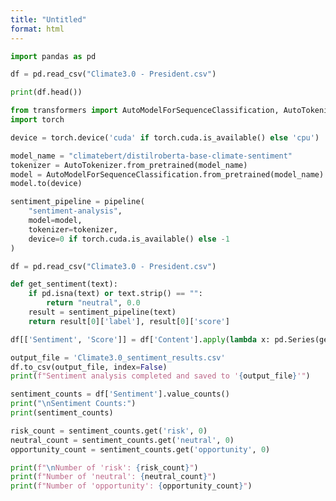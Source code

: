 ```yaml
---
title: "Untitled"
format: html
---
```


```python

import pandas as pd

df = pd.read_csv("Climate3.0 - President.csv")

print(df.head())


```

```python

from transformers import AutoModelForSequenceClassification, AutoTokenizer, pipeline
import torch

device = torch.device('cuda' if torch.cuda.is_available() else 'cpu')

model_name = "climatebert/distilroberta-base-climate-sentiment"
tokenizer = AutoTokenizer.from_pretrained(model_name)
model = AutoModelForSequenceClassification.from_pretrained(model_name)
model.to(device)

sentiment_pipeline = pipeline(
    "sentiment-analysis",
    model=model,
    tokenizer=tokenizer,
    device=0 if torch.cuda.is_available() else -1
)

df = pd.read_csv("Climate3.0 - President.csv")

def get_sentiment(text):
    if pd.isna(text) or text.strip() == "":
        return "neutral", 0.0  
    result = sentiment_pipeline(text)
    return result[0]['label'], result[0]['score']

df[['Sentiment', 'Score']] = df['Content'].apply(lambda x: pd.Series(get_sentiment(str(x))))

output_file = 'Climate3.0_sentiment_results.csv'
df.to_csv(output_file, index=False)
print(f"Sentiment analysis completed and saved to '{output_file}'")

```

```python

sentiment_counts = df['Sentiment'].value_counts()
print("\nSentiment Counts:")
print(sentiment_counts)

risk_count = sentiment_counts.get('risk', 0)
neutral_count = sentiment_counts.get('neutral', 0)
opportunity_count = sentiment_counts.get('opportunity', 0)

print(f"\nNumber of 'risk': {risk_count}")
print(f"Number of 'neutral': {neutral_count}")
print(f"Number of 'opportunity': {opportunity_count}")

```


